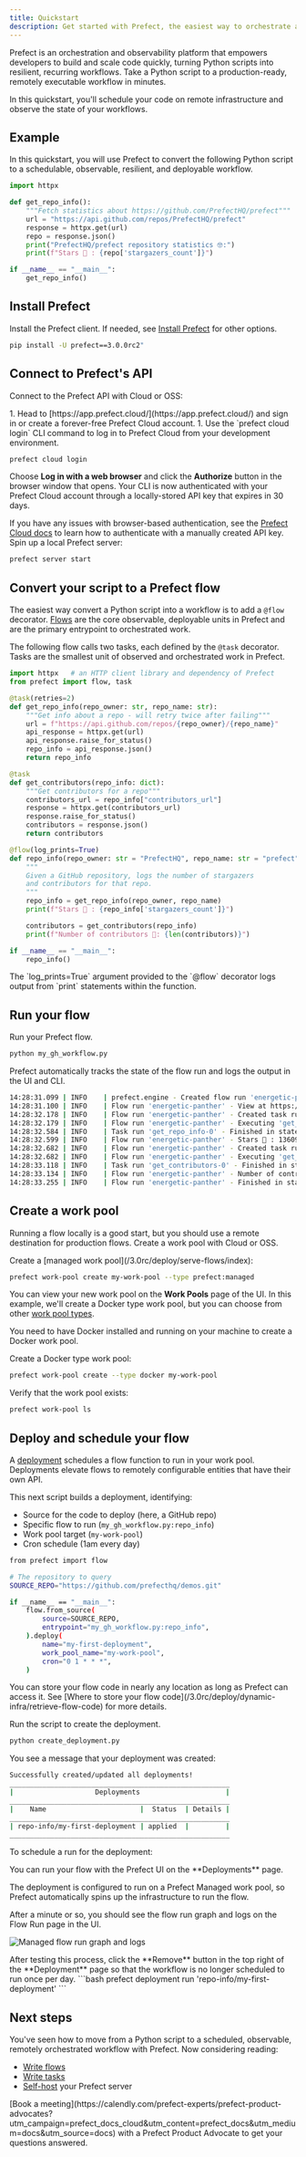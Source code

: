 ```yaml
---
title: Quickstart
description: Get started with Prefect, the easiest way to orchestrate and observe your data pipelines
---
```


Prefect is an orchestration and observability platform that empowers developers to build and scale code quickly, turning Python scripts into resilient, recurring workflows.
Take a Python script to a production-ready, remotely executable workflow in minutes.

In this quickstart, you'll schedule your code on remote infrastructure and observe the state of your workflows.

## Example

In this quickstart, you will use Prefect to convert the following Python script to a schedulable, observable, resilient, and deployable workflow.

```python
import httpx

def get_repo_info():
    """Fetch statistics about https://github.com/PrefectHQ/prefect"""
    url = "https://api.github.com/repos/PrefectHQ/prefect"
    response = httpx.get(url)
    repo = response.json()
    print("PrefectHQ/prefect repository statistics 🤓:")
    print(f"Stars 🌠 : {repo['stargazers_count']}")

if __name__ == "__main__":
    get_repo_info()
```

## Install Prefect

Install the Prefect client.
If needed, see [Install Prefect](/3.0rc/get-started/install/) for other options.

```bash
pip install -U prefect==3.0.0rc2"
```

## Connect to Prefect's API

Connect to the Prefect API with Cloud or OSS:

<Tabs>
  <Tab title="Cloud">
1. Head to [https://app.prefect.cloud/](https://app.prefect.cloud/) and sign in or create a forever-free Prefect Cloud account.
1. Use the `prefect cloud login` CLI command to log in to Prefect Cloud from your development environment.

```bash
prefect cloud login
```

Choose **Log in with a web browser** and click the **Authorize** button in the browser window that opens.
Your CLI is now authenticated with your Prefect Cloud account through a locally-stored API key that expires in 30 days.

If you have any issues with browser-based authentication, see the [Prefect Cloud docs](/3.0rc/cloud/manage-users/api-keys/) to learn how to authenticate with a manually created API key.
  </Tab>
  <Tab title="OSS">
Spin up a local Prefect server:

```bash
prefect server start
```
  </Tab>
</Tabs>

## Convert your script to a Prefect flow

The easiest way convert a Python script into a workflow is to add a `@flow` decorator.
[Flows](/3.0rc/develop/write-flows/) are the core observable, deployable units in Prefect and are the primary entrypoint to orchestrated work.

The following flow calls two tasks, each defined by the `@task` decorator.
Tasks are the smallest unit of observed and orchestrated work in Prefect.

```python my_gh_workflow.py
import httpx   # an HTTP client library and dependency of Prefect
from prefect import flow, task

@task(retries=2)
def get_repo_info(repo_owner: str, repo_name: str):
    """Get info about a repo - will retry twice after failing"""
    url = f"https://api.github.com/repos/{repo_owner}/{repo_name}"
    api_response = httpx.get(url)
    api_response.raise_for_status()
    repo_info = api_response.json()
    return repo_info

@task
def get_contributors(repo_info: dict):
    """Get contributors for a repo"""
    contributors_url = repo_info["contributors_url"]
    response = httpx.get(contributors_url)
    response.raise_for_status()
    contributors = response.json()
    return contributors

@flow(log_prints=True)
def repo_info(repo_owner: str = "PrefectHQ", repo_name: str = "prefect"):
    """
    Given a GitHub repository, logs the number of stargazers
    and contributors for that repo.
    """
    repo_info = get_repo_info(repo_owner, repo_name)
    print(f"Stars 🌠 : {repo_info['stargazers_count']}")

    contributors = get_contributors(repo_info)
    print(f"Number of contributors 👷: {len(contributors)}")

if __name__ == "__main__":
    repo_info()
```

<Note>
The `log_prints=True` argument provided to the `@flow` decorator logs output from `print` statements within the function.
</Note>

## Run your flow

Run your Prefect flow.

```bash
python my_gh_workflow.py
```

Prefect automatically tracks the state of the flow run and logs the output in the UI and CLI.

```bash
14:28:31.099 | INFO    | prefect.engine - Created flow run 'energetic-panther' for flow 'repo-info'
14:28:31.100 | INFO    | Flow run 'energetic-panther' - View at https://app.prefect.cloud/account/123/workspace/abc/flow-runs/flow-run/xyz
14:28:32.178 | INFO    | Flow run 'energetic-panther' - Created task run 'get_repo_info-0' for task 'get_repo_info'
14:28:32.179 | INFO    | Flow run 'energetic-panther' - Executing 'get_repo_info-0' immediately...
14:28:32.584 | INFO    | Task run 'get_repo_info-0' - Finished in state Completed()
14:28:32.599 | INFO    | Flow run 'energetic-panther' - Stars 🌠 : 13609
14:28:32.682 | INFO    | Flow run 'energetic-panther' - Created task run 'get_contributors-0' for task 'get_contributors'
14:28:32.682 | INFO    | Flow run 'energetic-panther' - Executing 'get_contributors-0' immediately...
14:28:33.118 | INFO    | Task run 'get_contributors-0' - Finished in state Completed()
14:28:33.134 | INFO    | Flow run 'energetic-panther' - Number of contributors 👷: 30
14:28:33.255 | INFO    | Flow run 'energetic-panther' - Finished in state Completed('All states completed.')
```

## Create a work pool

Running a flow locally is a good start, but you should use a remote destination for production flows.
Create a work pool with Cloud or OSS.

<Tabs>
  <Tab title="Cloud">
Create a [managed work pool](/3.0rc/deploy/serve-flows/index):

```bash
prefect work-pool create my-work-pool --type prefect:managed
```

You can view your new work pool on the **Work Pools** page of the UI.
  </Tab>
  <Tab title="OSS">
In this example, we'll create a Docker type work pool, but you can choose from other [work pool types](https://docs.prefect.io/concepts/work-pools/#worker-types).

<Info>
You need to have Docker installed and running on your machine to create a Docker work pool.
</Info>

Create a Docker type work pool:

```bash
prefect work-pool create --type docker my-work-pool
```

Verify that the work pool exists:

```bash
prefect work-pool ls
```
  </Tab>
</Tabs>

## Deploy and schedule your flow

A [deployment](/3.0rc/deploy/serve-flows/) schedules a flow function to run in your work pool.
Deployments elevate flows to remotely configurable entities that have their own API.

This next script builds a deployment, identifying:

- Source for the code to deploy (here, a GitHub repo)
- Specific flow to run (`my_gh_workflow.py:repo_info`)
- Work pool target (`my-work-pool`)
- Cron schedule (1am every day)

```bash create_deployment.py
from prefect import flow

# The repository to query
SOURCE_REPO="https://github.com/prefecthq/demos.git"

if __name__ == "__main__":
    flow.from_source(
        source=SOURCE_REPO,
        entrypoint="my_gh_workflow.py:repo_info",
    ).deploy(
        name="my-first-deployment",
        work_pool_name="my-work-pool",
        cron="0 1 * * *",
    )
```

<Tip>
You can store your flow code in nearly any location as long as Prefect can access it.
See [Where to store your flow code](/3.0rc/deploy/dynamic-infra/retrieve-flow-code) for more details.
</Tip>

Run the script to create the deployment.

```bash
python create_deployment.py
```

You see a message that your deployment was created:

```bash
Successfully created/updated all deployments!
______________________________________________________
|                    Deployments                     |  
______________________________________________________
|    Name                       |  Status  | Details |
______________________________________________________
| repo-info/my-first-deployment | applied  |         |
______________________________________________________
```

To schedule a run for the deployment:

<Tabs>
  <Tab title="Cloud">
You can run your flow with the Prefect UI on the **Deployments** page.

The deployment is configured to run on a Prefect Managed work pool, so Prefect automatically spins up the infrastructure to run the flow. 

After a minute or so, you should see the flow run graph and logs on the Flow Run page in the UI.

![Managed flow run graph and logs](/3.0rc/img/ui/qs-flow-run.png)

<Warning>
    After testing this process, click the **Remove** button in the top right of the **Deployment** page so that the workflow is no longer scheduled to run once per day.
</Warning>
  </Tab>
  <Tab title="OSS">
```bash
prefect deployment run 'repo-info/my-first-deployment'
```
  </Tab>
</Tabs>

## Next steps

You've seen how to move from a Python script to a scheduled, observable, remotely orchestrated workflow with Prefect.
Now considering reading: 

* [Write flows](/3.0rc/develop/write-flows/index)
* [Write tasks](/3.0rc/develop/write-tasks/index)
* [Self-host](/3.0rc/cloud/self-host) your Prefect server

<Tip>
[Book a meeting](https://calendly.com/prefect-experts/prefect-product-advocates?utm_campaign=prefect_docs_cloud&utm_content=prefect_docs&utm_medium=docs&utm_source=docs) with a Prefect Product Advocate to get your questions answered.
</Tip>
